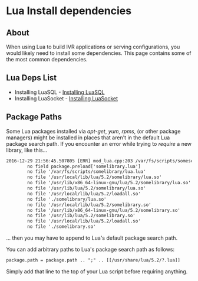 
# Lua Install dependencies 

 

## About

When using Lua to build IVR applications or serving configurations, you would likely need to install some dependencies. This page contains some of the most common dependencies.

## Lua Deps List

* Installing LuaSQL - [Installing LuaSQL](./Installing-LuaSQL_3965269.mdx#odbc)
* Installing LuaSocket - [Installing LuaSocket](./Installing-LuaSocket_3965256.mdx#-freeswitch--installing-luasocket-)

## Package Paths

Some Lua packages installed via _apt-get_, _yum_, _rpms_, (or other package managers) might be installed in places that aren't in the default Lua package search path. If you encounter an error while trying to _require_ a new library, like this...

```xml
2016-12-29 21:56:45.507805 [ERR] mod_lua.cpp:203 /var/fs/scripts/somescript.lua:1: module 'somelibrary.lua' not found:
        no field package.preload['somelibrary.lua']
        no file '/var/fs/scripts/somelibrary/lua.lua'
        no file '/usr/local/lib/lua/5.2/somelibrary/lua.so'
        no file '/usr/lib/x86_64-linux-gnu/lua/5.2/somelibrary/lua.so'
        no file '/usr/lib/lua/5.2/somelibrary/lua.so'
        no file '/usr/local/lib/lua/5.2/loadall.so'
        no file './somelibrary/lua.so'
        no file '/usr/local/lib/lua/5.2/somelibrary.so'
        no file '/usr/lib/x86_64-linux-gnu/lua/5.2/somelibrary.so'
        no file '/usr/lib/lua/5.2/somelibrary.so'
        no file '/usr/local/lib/lua/5.2/loadall.so'
        no file './somelibrary.so'


```

... then you may have to append to Lua's default package search path. 

You can add arbitrary paths to Lua's package search path as follows:

```xml
package.path = package.path .. ";" .. [[/usr/share/lua/5.2/?.lua]]
```

Simply add that line to the top of your Lua script before requiring anything.

  

